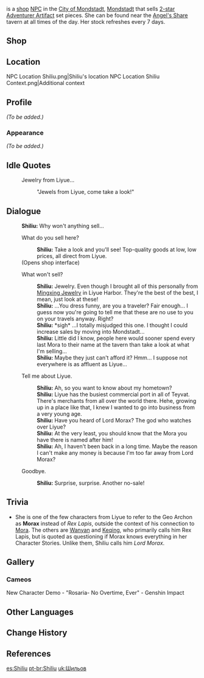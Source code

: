 {{Meta
<!-- REMOVE THIS TEMPLATE AFTER ADDING MISSING INFO -->
|missing_NPC_profile  = yes
}}
{{Character Infobox
|type             = Open-World NPC
|image            = NPC Shiliu.png
|region           = Liyue
|location         = Mondstadt
|title            = Jeweler
|voiceJP          = [http://amuleto.jp/talents/suzuyamamisa.html Suzuyama Misa ({{ja|鈴山 未彩}})]<ref>Amuleto: [http://amuleto.jp/talents/suzuyamamisa.html JP VA's Profile]</ref>
}}
{{Lang|'''Shiliu'''|zh=石榴|zh_rm=Shíliú}} is a [[shop]] [[NPC]] in the [[City of Mondstadt]], [[Mondstadt]] that sells [[:Category:2-Star Artifacts|2-star]] [[Adventurer (Artifact Set)|Adventurer Artifact]] set pieces. She can be found near the [[Angel's Share]] tavern at all times of the day. Her stock refreshes every 7 days.

==Shop==
{{Shop/Header|note=Refreshes|total=1|vendor=Shiliu}}
{{Shop|Adventurer's Golden Goblet|2,000|1|note=Weekly|total=1}}
{{Shop|Adventurer's Tail Feather|2,000|1|note=Weekly|total=1}}
{{Shop|Adventurer's Bandana|2,000|1|note=Weekly|total=1}}
{{Shop|Adventurer's Flower|2,000|1|note=Weekly|total=1}}
{{Shop|Adventurer's Pocket Watch|2,000|1|note=Weekly|total=1}}
{{Shop/Footer|note=&#32;|total=10,000}}

==Location==
<gallery>
NPC Location Shiliu.png|Shiliu's location
NPC Location Shiliu Context.png|Additional context
</gallery>

==Profile==
<!-- detailed story/lore information goes here -->
''(To be added.)''

===Appearance===
''(To be added.)''

==Idle Quotes==
{{Dialogue Start}}
: {{DIcon|Idle}} Jewelry from Liyue...
:: {{A|VO Shiliu 01.ogg}} "Jewels from Liyue, come take a look!"
{{Dialogue End}}

==Dialogue==
{{Dialogue Start}}
:'''Shiliu:''' Why won't anything sell...
:{{DIcon|Shop}} What do you sell here?
::'''Shiliu:''' Take a look and you'll see! Top-quality goods at low, low prices, all direct from Liyue.
:;(Opens shop interface)
:{{DIcon}} What won't sell?
::'''Shiliu:''' Jewelry. Even though I brought all of this personally from [[Mingxing Jewelry]] in Liyue Harbor. They're the best of the best, I mean, just look at these!
::'''Shiliu:''' ...You dress funny, are you a traveler? Fair enough... I guess now you're going to tell me that these are no use to you on your travels anyway. Right?
::'''Shiliu:''' *sigh* ...I totally misjudged this one. I thought I could increase sales by moving into Mondstadt...
::'''Shiliu:''' Little did I know, people here would sooner spend every last Mora to their name at the tavern than take a look at what I'm selling...
::'''Shiliu:''' Maybe they just can't afford it? Hmm... I suppose not everywhere is as affluent as Liyue...
:{{DIcon}} Tell me about Liyue.
::'''Shiliu:''' Ah, so you want to know about my hometown?
::'''Shiliu:''' Liyue has the busiest commercial port in all of Teyvat. There's merchants from all over the world there. Hehe, growing up in a place like that, I knew I wanted to go into business from a very young age.
::'''Shiliu:''' Have you heard of Lord Morax? The god who watches over Liyue?
::'''Shiliu:''' At the very least, you should know that the Mora you have there is named after him!
::'''Shiliu:''' Ah, I haven't been back in a long time. Maybe the reason I can't make any money is because I'm too far away from Lord Morax?
:{{DIcon}} Goodbye.
::'''Shiliu:''' Surprise, surprise. Another no-sale!
{{Dialogue End}}

==Trivia==
* She is one of the few characters from Liyue to refer to the Geo Archon as '''Morax''' instead of ''Rex Lapis'',  outside the context of his connection to [[Mora]]. The others are [[Wanyan]] and [[Keqing]], who primarily calls him Rex Lapis, but is quoted as questioning if Morax knows everything in her Character Stories. Unlike them, Shiliu calls him ''Lord Morax''.

==Gallery==
===Cameos===
<gallery>
New Character Demo - "Rosaria- No Overtime, Ever" - Genshin Impact
</gallery>

==Other Languages==
{{Other Languages
|default_hidden = 1
|en      = Shiliu
|zhs     = 石榴
|zhs_rm  = Shíliú
|zht     = 石榴
|zht_rm  = Shíliú
|ja      = 石榴
|ja_rm   = Zakuro{{Assumed}}
|ko      = 석류
|ko_rm   = Seok'ryu
|es      = Shiliu
|fr      = Shiliu
|ru      = Ши Лю
|th      = Shiliu
|vi      = Shiliu
|de      = Shiliu
|id      = Shiliu
|pt      = Shiliu
|tr      = Shiliu
|it      = Shiliu
}}

==Change History==
{{Change History|1.0}}

==References==
{{Reflist}}

[[es:Shiliu]]
[[pt-br:Shiliu]]
[[uk:Шильов]]